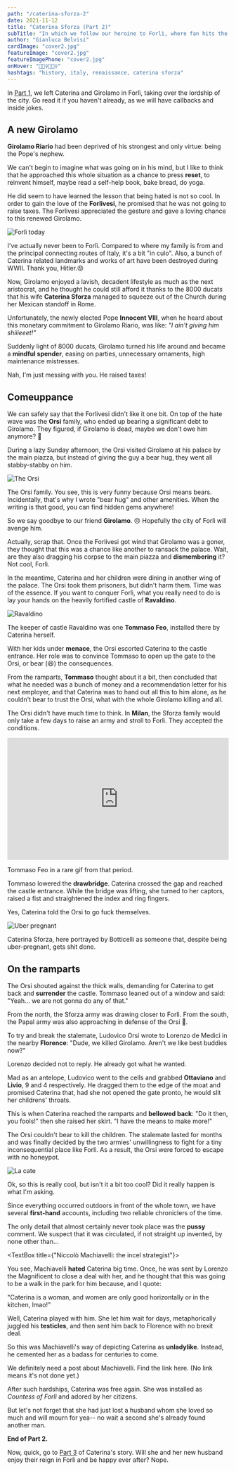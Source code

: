 ```yaml
---
path: "/caterina-sforza-2"
date: 2021-11-12
title: "Caterina Sforza (Part 2)"
subTitle: "In which we follow our heroine to Forlì, where fan hits the shit, as they said back then"
author: "Gianluca Belvisi"
cardImage: "cover2.jpg"
featureImage: "cover2.jpg"
featureImagePhone: "cover2.jpg"
onHover: "👰🏼‍♀️👰🏼‍♀️"
hashtags: "history, italy, renaissance, caterina sforza"
---
```


In [Part 1](/caterina-sforza-1), we left Caterina and Girolamo in Forlì, taking over the lordship of the city. Go read it if you haven't already, as we will have callbacks and inside jokes.

## A new Girolamo

**Girolamo Riario** had been deprived of his strongest and only virtue: being the Pope's nephew.

We can't begin to imagine what was going on in his mind, but I like to think that he approached this whole situation as a chance to press **reset**, to reinvent himself, maybe read a self-help book, bake bread, do yoga.

He did seem to have learned the lesson that being hated is not so cool. In order to gain the love of the **Forlivesi**, he promised that he was not going to raise taxes. The Forlivesi appreciated the gesture and gave a loving chance to this renewed Girolamo.

![Forlì today](forli.jpg)

<FigureLabel>
    I've actually never been to Forlì. Compared to where my family is from and the principal connecting routes of Italy, it's a bit "in culo". Also, a bunch of Caterina related landmarks and works of art have been destroyed during WWII. Thank you, Hitler.😡
</FigureLabel>

Now, Girolamo enjoyed a lavish, decadent lifestyle as much as the next aristocrat, and he thought he could still afford it thanks to the 8000 ducats that his wife **Caterina Sforza** managed to squeeze out of the Church during her Mexican standoff in Rome.

Unfortunately, the newly elected Pope **Innocent VIII**, when he heard about this monetary commitment to Girolamo Riario, was like: *"I ain't giving him shiiieeet!"*

Suddenly light of 8000 ducats, Girolamo turned his life around and became a **mindful spender**, easing on parties, unnecessary ornaments, high maintenance mistresses.

Nah, I'm just messing with you. He raised taxes!

## Comeuppance

We can safely say that the Forlivesi didn't like it one bit. On top of the hate wave was the **Orsi** family, who ended up bearing a significant debt to Girolamo. They figured, if Girolamo is dead, maybe we don't owe him anymore? 🤔

During a lazy Sunday afternoon, the Orsi visited Girolamo at his palace by the main piazza, but instead of giving the guy a bear hug, they went all stabby-stabby on him.

![The Orsi](orsi.jpg)

<FigureLabel>
    The Orsi family. You see, this is very funny because Orsi means bears. Incidentally, that's why I wrote "bear hug" and other amenities. When the writing is that good, you can find hidden gems anywhere!
</FigureLabel>

So we say goodbye to our friend **Girolamo**. 😢 Hopefully the city of Forlì will avenge him.

Actually, scrap that. Once the Forlivesi got wind that Girolamo was a goner, they thought that this was a chance like another to ransack the palace. Wait, are they also dragging his corpse to the main piazza and **dismembering** it? Not cool, Forlì.

In the meantime, Caterina and her children were dining in another wing of the palace. The Orsi took them prisoners, but didn't harm them. Time was of the essence. If you want to conquer Forlì, what you really need to do is lay your hands on the heavily fortified castle of **Ravaldino**.

![Ravaldino](ravaldino2.jpg)

The keeper of castle Ravaldino was one **Tommaso Feo**, installed there by Caterina herself.

With her kids under **menace**, the Orsi escorted Caterina to the castle entrance. Her role was to convince Tommaso to open up the gate to the Orsi, or bear (😆) the consequences.

From the ramparts, **Tommaso** thought about it a bit, then concluded that what he needed was a bunch of money and a recommendation letter for his next employer, and that Caterina was to hand out all this to him alone, as he couldn't bear to trust the Orsi, what with the whole Girolamo killing and all.

The Orsi didn't have much time to think. In **Milan**, the Sforza family would only take a few days to raise an army and stroll to Forlì. They accepted the conditions.

<div style="padding-top:55.200%;position:relative;"><iframe src="https://gifer.com/embed/8vPc" width="100%" height="100%" style='position:absolute;top:0;left:0;' frameBorder="0" allowFullScreen></iframe></div><p></p>

<FigureLabel>
    Tommaso Feo in a rare gif from that period.
</FigureLabel>

Tommaso lowered the **drawbridge**. Caterina crossed the gap and reached the castle entrance. While the bridge was lifting, she turned to her captors, raised a fist and straightened the index and ring fingers.

Yes, Caterina told the Orsi to go fuck themselves.

![Uber pregnant](uber_pregnant.jpg)

<FigureLabel>
    Caterina Sforza, here portrayed by Botticelli as someone that, despite being uber-pregnant, gets shit done.
</FigureLabel>

## On the ramparts

The Orsi shouted against the thick walls, demanding for Caterina to get back and **surrender** the castle. Tommaso leaned out of a window and said: "Yeah... we are not gonna do any of that."

From the north, the Sforza army was drawing closer to Forlì. From the south, the Papal army was also approaching in defense of the Orsi 🐻.

To try and break the stalemate, Ludovico Orsi wrote to Lorenzo de Medici in the nearby **Florence**: "Dude, we killed Girolamo. Aren't we like best buddies now?"

Lorenzo decided not to reply. He already got what he wanted.

Mad as an antelope, Ludovico went to the cells and grabbed **Ottaviano** and **Livio**, 9 and 4 respectively. He dragged them to the edge of the moat and promised Caterina that, had she not opened the gate pronto, he would slit her childrens' throats.

This is when Caterina reached the ramparts and **bellowed back**: "Do it then, you fools!" then she raised her skirt. "I have the means to make more!"

The Orsi couldn't bear to kill the children. The stalemate lasted for months and was finally decided by the two armies' unwillingness to fight for a tiny inconsequential place like Forlì. As a result, the Orsi were forced to escape with no honeypot.

![La cate](lacate.jpg)

<Question>Ok, so this is really cool, but isn't it a bit too cool? Did it really happen is what I'm asking.</Question>

Since everything occurred outdoors in front of the whole town, we have several **first-hand** accounts, including two reliable chroniclers of the time.

The only detail that almost certainly never took place was the **pussy** comment. We suspect that it was circulated, if not straight up invented, by none other than...

<TextBox title={"Niccolò Machiavelli: the incel strategist"}>
    <ThreeColumns>
        <Machiavelli/>
        <Col23>
            <p>You see, Machiavelli <strong>hated</strong> Caterina big time. Once, he was sent by Lorenzo the Magnificent to close a deal with her, and he thought that this was going to be a walk in the park for him because, and I quote:</p>
            <p>"Caterina is a woman, and women are only good horizontally or in the kitchen, lmao!"</p>
        </Col23>
    </ThreeColumns>
    <p>Well, Caterina played with him. She let him wait for days, metaphorically juggled his <strong>testicles</strong>, and then sent him back to Florence with no brexit deal.</p>
    <p>So this was Machiavelli's way of depicting Caterina as <strong>unladylike</strong>. Instead, he cemented her as a badass for centuries to come.</p>
    <p>We definitely need a post about Machiavelli. Find the link here. (No link means it's not done yet.)</p>
</TextBox>

After such hardships, Caterina was free again. She was installed as *Countess of Forlì* and adored by her citizens.

But let's not forget that she had just lost a husband whom she loved so much and will mourn for yea-- no wait a second she's already found another man.

**End of Part 2.**

Now, quick, go to [Part 3](/caterina-sforza-3) of Caterina's story. Will she and her new husband enjoy their reign in Forlì and be happy ever after?
<Spoiler>
    Nope.
</Spoiler>